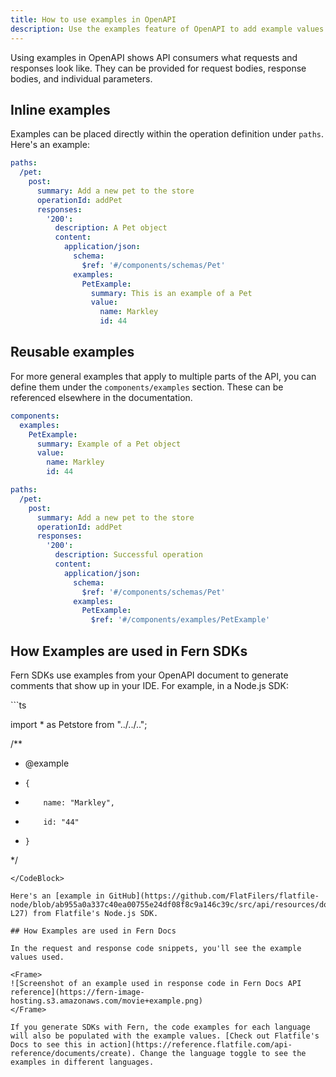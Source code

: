 ```yaml
---
title: How to use examples in OpenAPI
description: Use the examples feature of OpenAPI to add example values in your API definition. Fern then uses your examples when generating SDKs and documentation.
---
```


Using examples in OpenAPI shows API consumers what requests and responses look like. They can be provided for request bodies, response bodies, and individual parameters.

## Inline examples

Examples can be placed directly within the operation definition under `paths`. Here's an example:

```yaml
paths:
  /pet:
    post:
      summary: Add a new pet to the store
      operationId: addPet
      responses:
        '200':
          description: A Pet object
          content:
            application/json:
              schema:
                $ref: '#/components/schemas/Pet'
              examples:
                PetExample:
                  summary: This is an example of a Pet
                  value: 
                    name: Markley
                    id: 44
```

## Reusable examples

For more general examples that apply to multiple parts of the API, you can define them under the `components/examples` section. These can be referenced elsewhere in the documentation.

```yaml
components:
  examples:
    PetExample:
      summary: Example of a Pet object
      value:
        name: Markley
        id: 44

paths:
  /pet:
    post:
      summary: Add a new pet to the store
      operationId: addPet
      responses:
        '200':
          description: Successful operation
          content:
            application/json:
              schema:
                $ref: '#/components/schemas/Pet'
              examples:
                PetExample:
                  $ref: '#/components/examples/PetExample'
```

## How Examples are used in Fern SDKs

Fern SDKs use examples from your OpenAPI document to generate comments that show up in your IDE. For example, in a Node.js SDK:

<CodeBlock title="resources/pets/types/Pet.ts">
```ts

import * as Petstore from "../../..";

/**
 * @example
 *     {
 *         name: "Markley",
 *         id: "44"
 *     }
 */
```
</CodeBlock>

Here's an [example in GitHub](https://github.com/FlatFilers/flatfile-node/blob/ab955a0a337c40ea00755e24df08f8c9a146c39c/src/api/resources/documents/types/DocumentResponse.ts#L8-L27) from Flatfile's Node.js SDK. 

## How Examples are used in Fern Docs 

In the request and response code snippets, you'll see the example values used.

<Frame>
![Screenshot of an example used in response code in Fern Docs API reference](https://fern-image-hosting.s3.amazonaws.com/movie+example.png)
</Frame>

If you generate SDKs with Fern, the code examples for each language will also be populated with the example values. [Check out Flatfile's Docs to see this in action](https://reference.flatfile.com/api-reference/documents/create). Change the language toggle to see the examples in different languages.

